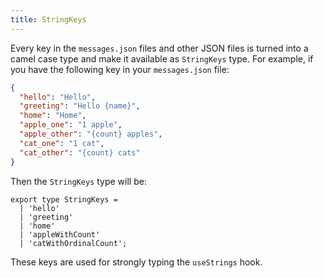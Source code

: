 ```yaml
---
title: StringKeys
---
```


Every key in the `messages.json` files and other JSON files is turned into a camel case type and make it available as `StringKeys` type. For example, if you have the following key in your `messages.json` file:

```json
{
  "hello": "Hello",
  "greeting": "Hello {name}",
  "home": "Home",
  "apple_one": "1 apple",
  "apple_other": "{count} apples",
  "cat_one": "1 cat",
  "cat_other": "{count} cats"
}
```

Then the `StringKeys` type will be:

```tsx
export type StringKeys =
  | 'hello'
  | 'greeting'
  | 'home'
  | 'appleWithCount'
  | 'catWithOrdinalCount';
```

These keys are used for strongly typing the `useStrings` hook.
